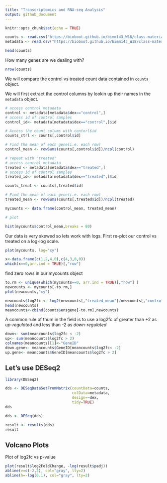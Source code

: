 ```yaml
---
title: "Transcriptomics and RNA-seq Analysis"
output: github_document
---
```


```r
knitr::opts_chunk$set(echo = TRUE)
```

```r
counts <- read.csv("https://bioboot.github.io/bimm143_W18/class-material/airway_scaledcounts.csv", stringsAsFactors = FALSE)
metadata <- read.csv("https://bioboot.github.io/bimm143_W18/class-material/airway_metadata.csv", stringsAsFactors = FALSE)
```

```r
head(counts)
```

How many genes are we dealing with?

```r
nrow(counts)
```

We will compare the control vs treated count data contained in `counts` object.

We will first extract the control columns by lookin up their names in the `metadata` object.

```r
# access control metadata
control <- metadata[metadata$dex=="control",]
# access id of control samples
control_id<- metadata[metadata$dex=="control",]$id
```

```r
# Access the count colums with contorl$id
counts_ctrl <- counts[,control$id]

# Find the mean of each gene(i.e. each row)
control_mean <- rowSums(counts[,control$id])/ncol(control)

```

```r
# repeat with "treated" 
# access control metadata
treated <- metadata[metadata$dex=="treated",]
# access id of control samples
treated_id<- metadata[metadata$dex=="treated",]$id

counts_treat <- counts[,treated$id]

# Find the mean of each gene(i.e. each row)
treated_mean <- rowSums(counts[,treated$id])/ncol(treated)

```

```r
mycounts <- data.frame(control_mean, treated_mean)

# plot

hist(mycounts$control_mean,breaks = 80)
```

Our data is very skewed so lets work with logs. First re-plot our control vs treated on a log-log scale.

```r

plot(mycounts, log="xy")

```
```r
x<-data.frame(c(1,2,4,0),c(4,3,0,0))
which(x==0,arr.ind = TRUE)[,"row"]

```
find zero rows in our mycounts object
```r
to.rm <- unique(which(mycounts==0, arr.ind = TRUE)[,"row"] )
newcounts <- mycounts[-to.rm,]
plot(newcounts,"xy")
```

```r
newcounts$log2fc <- log2(newcounts[,"treated_mean"]/newcounts[,"control_mean"])
head(newcounts)
meancounts<-cbind(counts$ensgene[-to.rm],newcounts)

```

A common rule of thum in the field is to use a log2fc of greater than +2 as *up-regulated* and less than -2 as *down-regulated*
```r
down<- sum(meancounts$log2fc < -2)
up<- sum(meancounts$log2fc > 2)
colnames(meancounts)[1]<-"GeneID"
down.gene<- meancounts$GeneID[meancounts$log2fc< -2]
up.gene<- meancounts$GeneID[meancounts$log2fc > 2]
```

## Let's use DESeq2

```r
library(DESeq2)

```

```r
dds <- DESeqDataSetFromMatrix(countData=counts, 
                              colData=metadata, 
                              design=~dex, 
                              tidy=TRUE)
dds
```

```r
dds <- DESeq(dds)
```

```r
result <- results(dds) 
result
```

## Volcano Plots

Plot of log2fc vs p-value
```r
plot(result$log2FoldChange, -log(result$padj))
abline(v=c(-2,2), col="gray", lty=2)
abline(h=-log(0.1), col="gray", lty=2)

```

